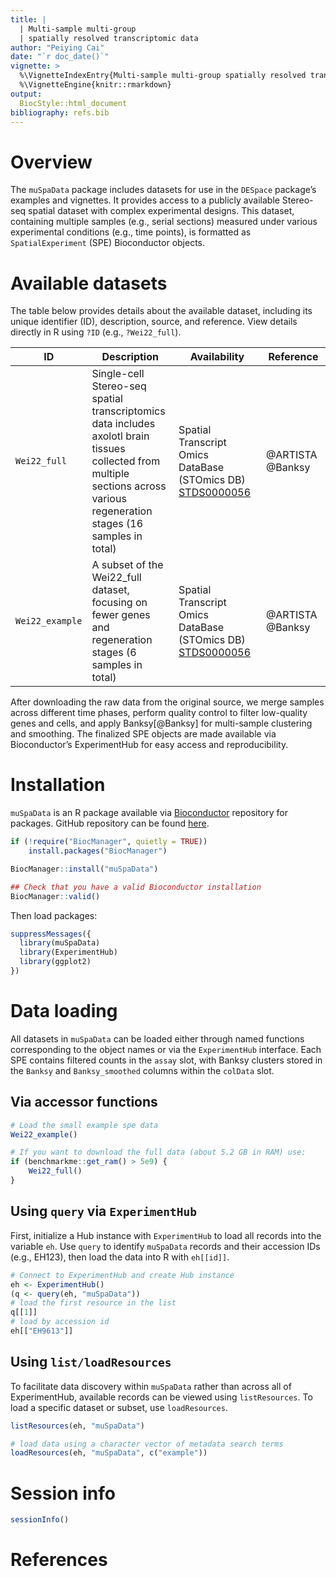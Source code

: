 ```yaml
---
title: |
  | Multi-sample multi-group
  | spatially resolved transcriptomic data
author: "Peiying Cai"
date: "`r doc_date()`"
vignette: >
  %\VignetteIndexEntry{Multi-sample multi-group spatially resolved transcriptomic data}
  %\VignetteEngine{knitr::rmarkdown}
output: 
  BiocStyle::html_document
bibliography: refs.bib
---
```


# Overview

The `muSpaData` package includes datasets for use in the `DESpace`
package's examples and vignettes. It provides access to a publicly available Stereo-seq spatial dataset with complex experimental designs. This dataset, containing multiple samples (e.g., serial sections) measured under various experimental conditions (e.g., time points), is formatted as `SpatialExperiment` (SPE) Bioconductor objects. 

# Available datasets

The table below provides details about the available dataset, including its unique identifier (ID), description, source, and reference. View details directly in R using `?ID` (e.g., `?Wei22_full`).

ID | Description | Availability | Reference
---|-------------|--------------|----------
`Wei22_full` | Single-cell Stereo-seq spatial transcriptomics data includes axolotl brain tissues collected from multiple sections across various regeneration stages (16 samples in total) | Spatial Transcript Omics DataBase (STOmics DB) [STDS0000056](https://db.cngb.org/stomics/datasets/STDS0000056/data) | @ARTISTA @Banksy
`Wei22_example` | A subset of the Wei22_full dataset, focusing on fewer genes and regeneration stages (6 samples in total) | Spatial Transcript Omics DataBase (STOmics DB) [STDS0000056](https://db.cngb.org/stomics/datasets/STDS0000056/data) | @ARTISTA @Banksy

After downloading the raw data from the original source, we merge samples across different time phases, perform quality control to filter low-quality genes and cells, and apply Banksy[@Banksy] for multi-sample clustering and smoothing. The finalized SPE objects are made available via Bioconductor's ExperimentHub for easy access and reproducibility.

# Installation

`muSpaData` is an R package available via
[Bioconductor](http://bioconductor.org/) repository for packages. GitHub
repository can be found
[here](https://github.com/peicai/muSpaData).

```r
if (!require("BiocManager", quietly = TRUE))
    install.packages("BiocManager")

BiocManager::install("muSpaData")

## Check that you have a valid Bioconductor installation
BiocManager::valid()
```

Then load packages:

```r
suppressMessages({
  library(muSpaData)
  library(ExperimentHub)
  library(ggplot2)
})
```

# Data loading

All datasets in `muSpaData` can be loaded either through named functions corresponding to the object names or via the `ExperimentHub` interface. Each SPE contains filtered counts in the `assay` slot, with Banksy clusters stored in the `Banksy` and `Banksy_smoothed` columns within the `colData` slot.

## Via accessor functions

```r
# Load the small example spe data
Wei22_example()

# If you want to download the full data (about 5.2 GB in RAM) use:
if (benchmarkme::get_ram() > 5e9) {
    Wei22_full()
}
```

## Using `query` via `ExperimentHub`

First, initialize a Hub instance with `ExperimentHub` to load all records into the variable `eh`. Use `query` to identify `muSpaData` records and their accession IDs (e.g., EH123), then load the data into R with `eh[[id]]`.

```r
# Connect to ExperimentHub and create Hub instance
eh <- ExperimentHub()
(q <- query(eh, "muSpaData"))
# load the first resource in the list
q[[1]]  
# load by accession id
eh[["EH9613"]]
```

## Using `list/loadResources`

To facilitate data discovery within `muSpaData` rather than across all of ExperimentHub, available records can be viewed using `listResources`.
To load a specific dataset or subset, use `loadResources`. 

```r
listResources(eh, "muSpaData")

# load data using a character vector of metadata search terms 
loadResources(eh, "muSpaData", c("example"))
```

# Session info
```r
sessionInfo()
```

# References
